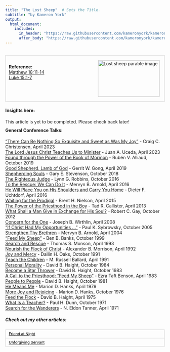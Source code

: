 ```yaml
---
title: "The Lost Sheep"  # Sets the Title.
subtitle: "by Kameron York"
output:
  html_document:
    includes:
      in_header: "https://raw.githubusercontent.com/kameronyork/kameronyork.github.io/main/parables/headers/lost-sheep-header.html"
      after_body: "https://raw.githubusercontent.com/kameronyork/kameronyork.github.io/main/parables/footer.html"
---
```

<br>
<div style="border: 1px solid lightgray; padding: 10px; overflow: hidden;">
<img src="https://raw.githubusercontent.com/kameronyork/kameronyork.github.io/main/docs/assets/lost-sheep.jpg" alt="Lost sheep parable image" style="float: right; width: 195px; height: 115px; padding: 5px;">
<br>
<h4 style="text-align: left; margin: 0;">Reference:</h4>
<p style="text-align: left; margin: 0;">
<a href="https://www.churchofjesuschrist.org/study/scriptures/nt/matt/18?lang=eng&id=11-14#p11" target="_blank">Matthew 18:11-14</a><br>
<a href="https://www.churchofjesuschrist.org/study/scriptures/nt/luke/15?lang=eng&id=1-7#p1" target="_blank">Luke 15:1-7</a>
</p>
</div>

#### Insights here:

This article is yet to be completed. Please check back later!


<div style="margin-top: -10px;">
#### General Conference Talks:
<a href="https://www.churchofjesuschrist.org/study/general-conference/2023/04/26christensen">“There Can Be Nothing So Exquisite and Sweet as Was My Joy”</a> - Craig C. Christensen, April 2023<br>
<a href="https://www.churchofjesuschrist.org/study/general-conference/2023/04/34uceda">The Lord Jesus Christ Teaches Us to Minister</a> - Juan A. Uceda, April 2023<br>
<a href="https://www.churchofjesuschrist.org/study/general-conference/2019/10/23alliaud">Found through the Power of the Book of Mormon</a> - Rubén V. Alliaud, October 2019<br>
<a href="https://www.churchofjesuschrist.org/study/general-conference/2019/04/53gong">Good Shepherd, Lamb of God</a> - Gerrit W. Gong, April 2019<br>
<a href="https://www.churchofjesuschrist.org/study/general-conference/2018/10/shepherding-souls">Shepherding Souls</a> - Gary E. Stevenson, October 2018<br>
<a href="https://www.churchofjesuschrist.org/study/general-conference/2016/10/the-righteous-judge">The Righteous Judge</a> - Lynn G. Robbins, October 2016<br>
<a href="https://www.churchofjesuschrist.org/study/general-conference/2016/04/to-the-rescue-we-can-do-it">To the Rescue: We Can Do It</a> - Mervyn B. Arnold, April 2016<br>
<a href="https://www.churchofjesuschrist.org/study/general-conference/2016/04/he-will-place-you-on-his-shoulders-and-carry-you-home">He Will Place You on His Shoulders and Carry You Home</a> - Dieter F. Uchtdorf, April 2016<br>
<a href="https://www.churchofjesuschrist.org/study/general-conference/2015/04/waiting-for-the-prodigal">Waiting for the Prodigal</a> - Brent H. Nielson, April 2015<br>
<a href="https://www.churchofjesuschrist.org/study/general-conference/2013/04/the-power-of-the-priesthood-in-the-boy">The Power of the Priesthood in the Boy</a> - Tad R. Callister, April 2013<br>
<a href="https://www.churchofjesuschrist.org/study/general-conference/2012/10/what-shall-a-man-give-in-exchange-for-his-soul">What Shall a Man Give in Exchange for His Soul?</a> - Robert C. Gay, October 2012<br>
<a href="https://www.churchofjesuschrist.org/study/general-conference/2008/04/concern-for-the-one">Concern for the One</a> - Joseph B. Wirthlin, April 2008<br>
<a href="https://www.churchofjesuschrist.org/study/general-conference/2005/10/if-christ-had-my-opportunities">“If Christ Had My Opportunities …”</a> - Paul K. Sybrowsky, October 2005<br>
<a href="https://www.churchofjesuschrist.org/study/general-conference/2004/04/strengthen-thy-brethren">Strengthen Thy Brethren</a> - Mervyn B. Arnold, April 2004<br>
<a href="https://www.churchofjesuschrist.org/study/general-conference/1999/10/feed-my-sheep">“Feed My Sheep”</a> - Ben B. Banks, October 1999<br>
<a href="https://www.churchofjesuschrist.org/study/general-conference/1993/04/search-and-rescue">Search and Rescue</a> - Thomas S. Monson, April 1993<br>
<a href="https://www.churchofjesuschrist.org/study/general-conference/1992/04/nourish-the-flock-of-christ">Nourish the Flock of Christ</a> - Alexander B. Morrison, April 1992<br>
<a href="https://www.churchofjesuschrist.org/study/general-conference/1991/10/joy-and-mercy">Joy and Mercy</a> - Dallin H. Oaks, October 1991<br>
<a href="https://www.churchofjesuschrist.org/study/general-conference/1991/04/teach-the-children">Teach the Children</a> - M. Russell Ballard, April 1991<br>
<a href="https://www.churchofjesuschrist.org/study/general-conference/1984/10/personal-morality">Personal Morality</a> - David B. Haight, October 1984<br>
<a href="https://www.churchofjesuschrist.org/study/general-conference/1983/10/become-a-star-thrower">Become a Star Thrower</a> - David B. Haight, October 1983<br>
<a href="https://www.churchofjesuschrist.org/study/general-conference/1983/04/a-call-to-the-priesthood-feed-my-sheep">A Call to the Priesthood: “Feed My Sheep”</a> - Ezra Taft Benson, April 1983<br>
<a href="https://www.churchofjesuschrist.org/study/general-conference/1981/10/people-to-people">People to People</a> - David B. Haight, October 1981<br>
<a href="https://www.churchofjesuschrist.org/study/general-conference/1979/04/he-means-me">He Means Me</a> - Marion D. Hanks, April 1979<br>
<a href="https://www.churchofjesuschrist.org/study/general-conference/1976/10/more-joy-and-rejoicing">More Joy and Rejoicing</a> - Marion D. Hanks, October 1976<br>
<a href="https://www.churchofjesuschrist.org/study/general-conference/1975/04/feed-the-flock">Feed the Flock</a> - David B. Haight, April 1975<br>
<a href="https://www.churchofjesuschrist.org/study/general-conference/1971/10/what-is-a-teacher">What Is a Teacher?</a> - Paul H. Dunn, October 1971<br>
<a href="https://www.churchofjesuschrist.org/study/general-conference/1971/04/search-for-the-wanderers">Search for the Wanderers</a> - N. Eldon Tanner, April 1971<br>




##### Check out my other articles:

<link rel="stylesheet" href="https://kameronyork.github.io/scripting/themify-icons/themify-icons.css">
<div class="container">
<div class="row">
<div class="col-12 text-md-left">
<nav class="pagination mt-3">
<a class="nav nav-prev" href="https://kameronyork.com/parables/friend-at-night.html" style="background-color: transparent; color: black; padding: 5px 10px; border: 1px solid lightgray; cursor: pointer; white-space: nowrap; font-size: 12px; display: flex; align-items: center;" 
onmouseover="this.style.backgroundColor='lightgray';" 
onmouseout="this.style.backgroundColor='transparent';" 
onmousedown="this.style.backgroundColor='gray';" 
onmouseup="this.style.backgroundColor='lightgray';">
<i class="ti-arrow-left mr-2"></i>
<span style="display: none;" class="d-md-inline-block">Friend at Night</span>
<span style="display: inline-block;" class="d-md-none">Friend at Night</span>
</a>
<a class="nav nav-next ml-3" href="https://kameronyork.com/parables/unforgiving-servant.html" style="background-color: transparent; color: black; padding: 5px 10px; border: 1px solid lightgray; cursor: pointer; white-space: nowrap; font-size: 12px; display: flex; align-items: center;" 
onmouseover="this.style.backgroundColor='lightgray';" 
onmouseout="this.style.backgroundColor='transparent';" 
onmousedown="this.style.backgroundColor='gray';" 
onmouseup="this.style.backgroundColor='lightgray';">
<span style="display: none;" class="d-md-inline-block">Unforgiving Servant</span>
<span style="display: inline-block;" class="d-md-none">Unforgiving Servant</span>
<i class="ti-arrow-right ml-2"></i>
</a>
</nav>
</div>
</div>
</div>
